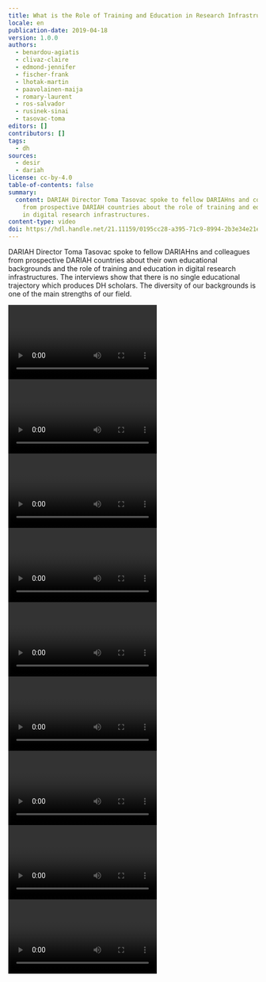 ```yaml
---
title: What is the Role of Training and Education in Research Infrastructures?
locale: en
publication-date: 2019-04-18
version: 1.0.0
authors:
  - benardou-agiatis
  - clivaz-claire
  - edmond-jennifer
  - fischer-frank
  - lhotak-martin
  - paavolainen-maija
  - romary-laurent
  - ros-salvador
  - rusinek-sinai
  - tasovac-toma
editors: []
contributors: []
tags:
  - dh
sources:
  - desir
  - dariah
license: cc-by-4.0
table-of-contents: false
summary:
  content: DARIAH Director Toma Tasovac spoke to fellow DARIAHns and colleagues
    from prospective DARIAH countries about the role of training and education
    in digital research infrastructures.
content-type: video
doi: https://hdl.handle.net/21.11159/0195cc28-a395-71c9-8994-2b3e34e21e69
---
```

DARIAH Director Toma Tasovac spoke to fellow DARIAHns and colleagues from prospective DARIAH countries about their own educational backgrounds and the role of training and education in digital research infrastructures. The interviews show that there is no single educational trajectory which produces DH scholars. The diversity of our backgrounds is one of the main strengths of our field.

<Grid layout="two-columns">
  <GridItem>
    <Video provider="youtube" id="OqYJNUmhJzw">
      Laurent Romary (Former DARIAH Director)
    </Video>
  </GridItem>

  <GridItem>
    <Video provider="youtube" id="iwz0uhEhtg4">
      Jennifer Edmond (DARIAH Director)
    </Video>
  </GridItem>

  <GridItem>
    <Video provider="youtube" id="soL0itkLYpk">
      Frank Fischer (DARIAH Director)
    </Video>
  </GridItem>

  <GridItem>
    <Video provider="youtube" id="GIw3VHJwu5Y">
      Agiatis Bernardou (Head of DARIAH VCC2)
    </Video>
  </GridItem>

  <GridItem>
    <Video provider="youtube" id="ksxIewK316E">
      Sinai Rusinek (Israel)
    </Video>
  </GridItem>

  <GridItem>
    <Video provider="youtube" id="RnGyt4uymv8">
      Maija Paavolainen (Finland)
    </Video>
  </GridItem>

  <GridItem>
    <Video provider="youtube" id="mI1yfjAkwrM">
      Claire Clivaz (Switzerland)
    </Video>
  </GridItem>

  <GridItem>
    <Video provider="youtube" id="UPGetssiNL0">
      Martin Lhoták (Czech Republic)
    </Video>
  </GridItem>

  <GridItem>
    <Video provider="youtube" id="1cv-Tx7fOO0">
      Salvador Ros (Spain)
    </Video>
  </GridItem>
</Grid>
